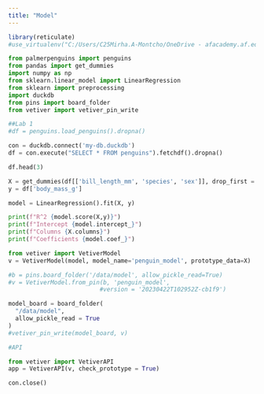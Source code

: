 ```yaml
---
title: "Model"
---
```


```r
library(reticulate)
#use_virtualenv("C:/Users/C25Mirha.A-Montcho/OneDrive - afacademy.af.edu/Documents/Math378Project/.venv", required = T)
```

```python
from palmerpenguins import penguins
from pandas import get_dummies
import numpy as np
from sklearn.linear_model import LinearRegression
from sklearn import preprocessing
import duckdb
from pins import board_folder
from vetiver import vetiver_pin_write
```

```python
##Lab 1
#df = penguins.load_penguins().dropna()

con = duckdb.connect('my-db.duckdb')
df = con.execute("SELECT * FROM penguins").fetchdf().dropna()

df.head(3)
```

```python
X = get_dummies(df[['bill_length_mm', 'species', 'sex']], drop_first = True)
y = df['body_mass_g']

model = LinearRegression().fit(X, y)
```

```python

print(f"R^2 {model.score(X,y)}")
print(f"Intercept {model.intercept_}")
print(f"Columns {X.columns}")
print(f"Coefficients {model.coef_}")
```

```python

from vetiver import VetiverModel
v = VetiverModel(model, model_name='penguin_model', prototype_data=X)

#b = pins.board_folder('/data/model', allow_pickle_read=True)
#v = VetiverModel.from_pin(b, 'penguin_model', 
                          #version = '20230422T102952Z-cb1f9')
```

```python

model_board = board_folder(
  "/data/model", 
  allow_pickle_read = True
)
#vetiver_pin_write(model_board, v)
```

```python
#API

from vetiver import VetiverAPI
app = VetiverAPI(v, check_prototype = True)
```

```python

con.close()
```
